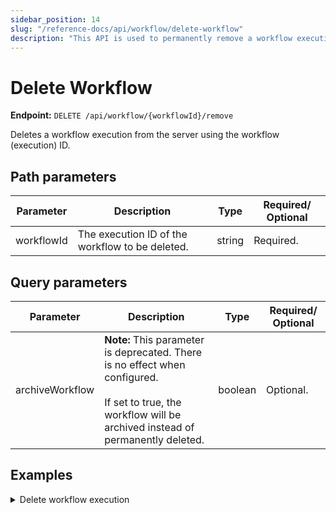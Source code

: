 ```yaml
---
sidebar_position: 14
slug: "/reference-docs/api/workflow/delete-workflow"
description: "This API is used to permanently remove a workflow execution from your Conductor cluster"
---
```



# Delete Workflow

**Endpoint:** `DELETE /api/workflow/{workflowId}/remove`

Deletes a workflow execution from the server using the workflow (execution) ID.

## Path parameters

| Parameter  | Description                                     | Type   | Required/ Optional |
| ---------- | ----------------------------------------------- | ------ | ------------------ |
| workflowId | The execution ID of the workflow to be deleted. | string | Required.          |

## Query parameters

| Parameter       | Description                                                                                                                                                          | Type    | Required/ Optional |
| --------------- | -------------------------------------------------------------------------------------------------------------------------------------------------------------------- | ------- | ------------------ |
| archiveWorkflow | **Note:** This parameter is deprecated. There is no effect when configured. <br/><br/> If set to true, the workflow will be archived instead of permanently deleted. | boolean | Optional.          |

## Examples

<details>
<summary>Delete workflow execution</summary>

**Request**

```shell
curl -X 'DELETE' \
  'https://<YOUR_CLUSTER>/api/workflow/373eabef-b846-11ef-b090-be4a9a728270/remove' \
  -H 'accept: */*' \
  -H 'X-Authorization: <TOKEN>'
```

**Response**

Returns 200 OK, indicating that the workflow has been deleted successfully.

</details>
